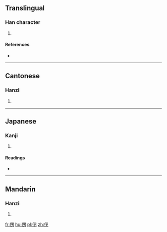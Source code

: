 ==Translingual==

===Han character===
{{Han char|rn=9|rad=人|as=07|sn=9|four=|canj=人田大尸 (OWKS)|ids=⿰[[亻]][[男]]}}

# {{defn|Han|sort=人07}}

====References====
* {{Han ref|kx=0103.280|dkj=00655|dj=0219.070|hdz=10162.020|uh=4FBD|ud=20413}}

----

==Cantonese==

===Hanzi===
{{yue-hanzi|jyut=[[naam4]], [[laam4]]|y=naam4, laam4}}

# {{defn|lang=yue|sort=人07}}

----

==Japanese==

===Kanji===
{{ja-kanji|grade=|rs=人07}}

# {{defn|lang=ja|sort=人07}}

====Readings====
* {{ja-readings|on=[[だん]] (dan), [[なん]] (nan)|kun=[[おとこ]] (otoko)}}

----

==Mandarin==

===Hanzi===
{{cmn-hanzi|pin=[[nán]] ([[nan2]])|wg=nan<sup>2</sup>}}

# {{defn|lang=cmn|sort=人07}}

[[fr:侽]]
[[hu:侽]]
[[pl:侽]]
[[zh:侽]]